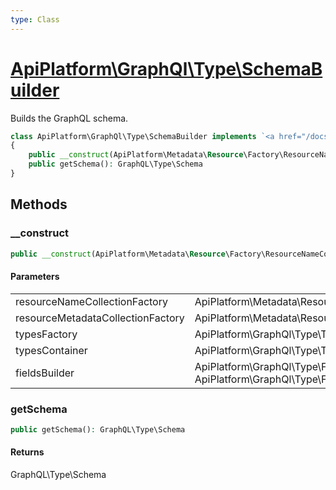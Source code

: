 ```yaml
---
type: Class
---
```


# [ApiPlatform\GraphQl\Type\SchemaBuilder](/docs/reference/GraphQl/Type/SchemaBuilder)

Builds the GraphQL schema.


```php
class ApiPlatform\GraphQl\Type\SchemaBuilder implements `<a href="/docs/reference/GraphQl/Type/SchemaBuilderInterface">ApiPlatform\GraphQl\Type\SchemaBuilderInterface</a>`
{
    public __construct(ApiPlatform\Metadata\Resource\Factory\ResourceNameCollectionFactoryInterface $resourceNameCollectionFactory, ApiPlatform\Metadata\Resource\Factory\ResourceMetadataCollectionFactoryInterface $resourceMetadataCollectionFactory, ApiPlatform\GraphQl\Type\TypesFactoryInterface $typesFactory, ApiPlatform\GraphQl\Type\TypesContainerInterface $typesContainer, ApiPlatform\GraphQl\Type\FieldsBuilderEnumInterface|ApiPlatform\GraphQl\Type\FieldsBuilderInterface $fieldsBuilder)
    public getSchema(): GraphQL\Type\Schema
}
```
## Methods

### __construct



```php
public __construct(ApiPlatform\Metadata\Resource\Factory\ResourceNameCollectionFactoryInterface $resourceNameCollectionFactory, ApiPlatform\Metadata\Resource\Factory\ResourceMetadataCollectionFactoryInterface $resourceMetadataCollectionFactory, ApiPlatform\GraphQl\Type\TypesFactoryInterface $typesFactory, ApiPlatform\GraphQl\Type\TypesContainerInterface $typesContainer, ApiPlatform\GraphQl\Type\FieldsBuilderEnumInterface|ApiPlatform\GraphQl\Type\FieldsBuilderInterface $fieldsBuilder)
```

#### Parameters

<table><tbody>
<tr><td>resourceNameCollectionFactory</td><td>ApiPlatform\Metadata\Resource\Factory\ResourceNameCollectionFactoryInterface</td><td></td></tr><tr><td>resourceMetadataCollectionFactory</td><td>ApiPlatform\Metadata\Resource\Factory\ResourceMetadataCollectionFactoryInterface</td><td></td></tr><tr><td>typesFactory</td><td>ApiPlatform\GraphQl\Type\TypesFactoryInterface</td><td></td></tr><tr><td>typesContainer</td><td>ApiPlatform\GraphQl\Type\TypesContainerInterface</td><td></td></tr><tr><td>fieldsBuilder</td><td>ApiPlatform\GraphQl\Type\FieldsBuilderEnumInterface<br />ApiPlatform\GraphQl\Type\FieldsBuilderInterface</td><td></td></tr>
</tbody>
</table>

### getSchema



```php
public getSchema(): GraphQL\Type\Schema
```

#### Returns

GraphQL\Type\Schema

